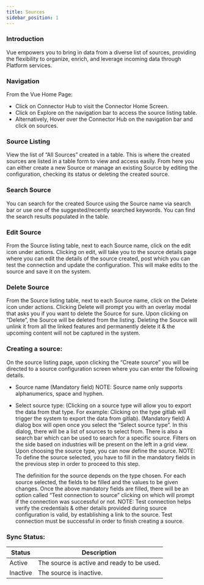 ```yaml
---
title: Sources
sidebar_position: 1
---
```



### Introduction
Vue empowers you to bring in data from a diverse list of sources, providing the flexibility to organize, enrich, and leverage incoming data through Platform services.

### Navigation
From the Vue Home Page:
- Click on Connector Hub to visit the Connector Home Screen.
- Click on Explore on the navigation bar to access the source listing table.
- Alternatively, Hover over the Connector Hub on the navigation bar and click on sources.

### Source Listing
View the list of “All Sources” created in a table. This is where the created sources are listed in a table form to view and access easily. 
From here you can either create a new Source or manage an existing Source by editing the configuration, checking its status or deleting the created source.

### Search Source
You can search for the created Source using the Source name via search bar or use one of the suggested/recently searched keywords.
You can find the search results populated in the table.

### Edit Source
From the Source listing table, next to each Source name, click on the edit icon under actions.
Clicking on edit, will take you to the source details page where you can edit the details of the source created, post which you can test the connection and update the configuration. This will make edits to the source and save it on the system.


### Delete Source
From the Source listing table, next to each Source name, click on the Delete icon under actions.
Clicking Delete will prompt you with an overlay modal that asks you if you want to delete the Source for sure. Upon clicking on “Delete”, the Source will be deleted from the listing.
Deleting the Source will unlink it from all the linked features and permanently delete it & the upcoming content will not be captured in the system.

### Creating a source:
On the source listing page, upon clicking the “Create source” you will be directed to a source configuration screen where you can enter the following details.
- Source name (Mandatory field)
  NOTE: Source name only supports alphanumerics, space and hyphen.
- Select source type: (Clicking on a source type will allow you to export the data from that type. For example: Clicking on the type gitlab will trigger the system to export the data from gitlab). (Mandatory field)
  A dialog box will open once you select the “Select source type”. In this dialog, there will be a list of sources to select from.
  There is also a search bar which can be used to search for a specific source.
  Filters on the side based on industries will be present on the left in a grid view. 
  Upon choosing the source type, you can now define the source.
  NOTE: To define the source selected, you have to fill in the mandatory fields in the previous step in order to proceed to this step.

  The definition for the source depends on the type chosen. For each source selected, the fields to be filled and the values to be given changes. 
  Once the above mandatory fields are filled, there will be an option called “Test connection to source” clicking on which will prompt if the connection was successful or not.
  NOTE: Test connection helps verify the credentials & other details provided during source configuration is valid, by establishing a link to the source. Test connection must be successful in order to finish creating a source.



### Sync Status:
| Status  | Description                  |
|---------|------------------------------|
| Active  | The source is active and ready to be used.  |
| Inactive | The source is inactive.  |
